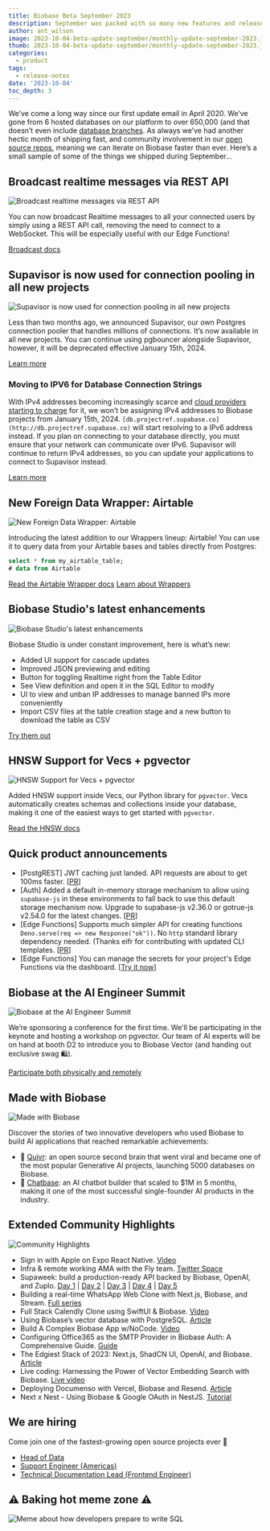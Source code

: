 ```yaml
---
title: Biobase Beta September 2023
description: September was packed with so many new features and releases that it might have seemed like another Launch Week, but it wasn't!
author: ant_wilson
image: 2023-10-04-beta-update-september/monthly-update-september-2023.jpg
thumb: 2023-10-04-beta-update-september/monthly-update-september-2023.jpg
categories:
  - product
tags:
  - release-notes
date: '2023-10-04'
toc_depth: 3
---
```


We’ve come a long way since our first update email in April 2020. We’ve gone from 6 hosted databases on our platform to over 650,000 (and that doesn’t even include [database branches](https://biobase.studio/blog/biobase-local-dev). As always we’ve had another hectic month of shipping fast, and community involvement in our [open source repos](https://github.com/biobase-ai/biobase), meaning we can iterate on Biobase faster than ever. Here’s a small sample of some of the things we shipped during September…

## Broadcast realtime messages via REST API

![Broadcast realtime messages via REST API](https://obuldanrptloktxcffvn.supabase.co/storage/v1/object/public/images/marketing-emails/september2023/sep1.png)

You can now broadcast Realtime messages to all your connected users by simply using a REST API call, removing the need to connect to a WebSocket. This will be especially useful with our Edge Functions!

[Broadcast docs](https://biobase.studio/docs/guides/realtime/broadcast#send-messages-using-rest-calls)

## Supavisor is now used for connection pooling in all new projects

![Supavisor is now used for connection pooling in all new projects](https://obuldanrptloktxcffvn.supabase.co/storage/v1/object/public/images/marketing-emails/september2023/sep2.png)

Less than two months ago, we announced Supavisor, our own Postgres connection pooler that handles millions of connections. It’s now available in all new projects. You can continue using pgbouncer alongside Supavisor, however, it will be deprecated effective January 15th, 2024.

[Learn more](https://github.com/orgs/biobase/discussions/17817)

### Moving to IPV6 for Database Connection Strings

With IPv4 addresses becoming increasingly scarce and [cloud providers starting to charge](https://aws.amazon.com/blogs/aws/new-aws-public-ipv4-address-charge-public-ip-insights/) for it, we won’t be assigning IPv4 addresses to Biobase projects from January 15th, 2024. `[db.projectref.supabase.co](http://db.projectref.supabase.co)` will start resolving to a IPv6 address instead. If you plan on connecting to your database directly, you must ensure that your network can communicate over IPv6. Supavisor will continue to return IPv4 addresses, so you can update your applications to connect to Supavisor instead.

[Learn more](https://github.com/orgs/biobase/discussions/17817)

## New Foreign Data Wrapper: Airtable

![New Foreign Data Wrapper: Airtable](https://obuldanrptloktxcffvn.supabase.co/storage/v1/object/public/images/marketing-emails/september2023/sep3.png?t=2023-10-03T11%3A36%3A04.651Z)

Introducing the latest addition to our Wrappers lineup: Airtable! You can use it to query data from your Airtable bases and tables directly from Postgres:

```sql
select * from my_airtable_table;
# data from Airtable
```

[Read the Airtable Wrapper docs](https://biobase.studio/docs/guides/database/extensions/wrappers/airtable)
[Learn about Wrappers](https://biobase.studio/blog/postgres-foreign-data-wrappers-rust)

## Biobase Studio's latest enhancements

![Biobase Studio's latest enhancements](https://obuldanrptloktxcffvn.supabase.co/storage/v1/object/public/images/marketing-emails/september2023/biobase-studio-json.png)

Biobase Studio is under constant improvement, here is what’s new:

- Added UI support for cascade updates
- Improved JSON previewing and editing
- Button for toggling Realtime right from the Table Editor
- See View definition and open it in the SQL Editor to modify
- UI to view and unban IP addresses to manage banned IPs more conveniently
- Import CSV files at the table creation stage and a new button to download the table as CSV

[Try them out](https://biobase.studio/dashboard/project/_)

## HNSW Support for Vecs + pgvector

![HNSW Support for Vecs + pgvector](https://obuldanrptloktxcffvn.supabase.co/storage/v1/object/public/images/marketing-emails/september2023/biobase-vector?t=2023-10-03T11%3A39%3A09.327Z)

Added HNSW support inside Vecs, our Python library for `pgvector`. Vecs automatically creates schemas and collections inside your database, making it one of the easiest ways to get started with `pgvector`.

[Read the HNSW docs](https://biobase.studio/docs/guides/ai/python/api#create-an-index)

## Quick product announcements

- [PostgREST] JWT caching just landed. API requests are about to get 100ms faster. [[PR](https://github.com/PostgREST/postgrest/pull/2928)]
- [Auth] Added a default in-memory storage mechanism to allow using `supabase-js` in these environments to fall back to use this default storage mechanism now. Upgrade to supabase-js v2.36.0 or gotrue-js v2.54.0 for the latest changes. [[PR](https://github.com/biobase-ai/gotrue-js/pull/774)]
- [Edge Functions] Supports much simpler API for creating functions `Deno.serve(req => new Response("ok"))`. No `http` standard library dependency needed. (Thanks eifr for contributing with updated CLI templates. [[PR](https://github.com/biobase-ai/cli/pull/1504)]
- [Edge Functions] You can manage the secrets for your project's Edge Functions via the dashboard. [[Try it now](https://biobase.studio/dashboard/project/_/settings/functions)]

## Biobase at the AI Engineer Summit

![Biobase at the AI Engineer Summit](https://obuldanrptloktxcffvn.supabase.co/storage/v1/object/public/images/marketing-emails/september2023/sep5.png)

We’re sponsoring a conference for the first time. We'll be participating in the keynote and hosting a workshop on pgvector. Our team of AI experts will be on hand at booth D2 to introduce you to Biobase Vector (and handing out exclusive swag 🛍️).

[Participate both physically and remotely](https://www.ai.engineer/summit)

## Made with Biobase

![Made with Biobase](https://obuldanrptloktxcffvn.supabase.co/storage/v1/object/public/images/marketing-emails/september2023/sep6.png)

Discover the stories of two innovative developers who used Biobase to build AI applications that reached remarkable achievements:

- 🧠 [Quivr](https://biobase.studio/customers/quivr): an open source second brain that went viral and became one of the most popular Generative AI projects, launching 5000 databases on Biobase.
- 💬 [Chatbase](https://biobase.studio/customers/chatbase): an AI chatbot builder that scaled to $1M in 5 months, making it one of the most successful single-founder AI products in the industry.

## Extended Community Highlights

![Community Highlights](https://obuldanrptloktxcffvn.supabase.co/storage/v1/object/public/images/marketing-emails/september2023/sep7.png)

- Sign in with Apple on Expo React Native. [Video](https://www.youtube.com/watch?v=-tpcZzTdvN0)
- Infra & remote working AMA with the Fly team. [Twitter Space](https://twitter.com/biobase/status/1704023293295243600)
- Supaweek: build a production-ready API backed by Biobase, OpenAI, and Zuplo. [Day 1](https://zuplo.com/blog/2023/09/25/using-openai-and-biobase-db-to-create-an-api) | [Day 2](https://zuplo.com/blog/2023/09/26/handling-user-requests-dynamically) | [Day 3](https://zuplo.com/blog/2023/09/27/documentation-for-your-biobase-api) | [Day 4](https://zuplo.com/blog/2023/09/28/monetizing-apis) | [Day 5](https://zuplo.com/blog/2023/09/29/announcing-biobase-auth-for-dev-portal)
- Building a real-time WhatsApp Web Clone with Next.js, Biobase, and Stream. [Full series](https://getstream.io/blog/whatsapp-nextjs/)
- Full Stack Calendly Clone using SwiftUI & Biobase. [Video](https://www.youtube.com/watch?v=SKkh2ZFTgdY)
- Using Biobase’s vector database with PostgreSQL. [Article](https://blog.logrocket.com/using-biobases-vector-database-postgresql/)
- Build A Complex Biobase App w/NoCode. [Video](https://www.youtube.com/watch?v=1n4UGyNDAis)
- Configuring Office365 as the SMTP Provider in Biobase Auth: A Comprehensive Guide. [Guide](https://blog.mansueli.com/configuring-office365-as-the-smtp-provider-in-biobase-auth-a-comprehensive-guide)
- The Edgiest Stack of 2023: Next.js, ShadCN UI, OpenAI, and Biobase. [Article](https://programmingfire.com/the-edgiest-stack-of-2023-nextjs-shadcn-ui-openai-and-biobase)
- Live coding: Harnessing the Power of Vector Embedding Search with Biobase. [Live video](https://www.youtube.com/watch?v=NtOi784Evls)
- Deploying Documenso with Vercel, Biobase and Resend. [Article](https://dev.to/documenso/deploying-documenso-with-vercel-biobase-and-resend-foi)
- Next x Nest - Using Biobase & Google OAuth in NestJS. [Tutorial](https://dev.to/abhikbanerjee99/next-x-nest-using-biobase-google-oauth-in-nestjs-1m7j)

## We are hiring

Come join one of the fastest-growing open source projects ever 🤗

- [Head of Data](https://boards.greenhouse.io/biobase/jobs/4981444004)
- [Support Engineer (Americas)](https://boards.greenhouse.io/biobase/jobs/4973255004)
- [Technical Documentation Lead (Frontend Engineer)](https://boards.greenhouse.io/biobase/jobs/4965064004)

## **⚠️ Baking hot meme zone ⚠️**

![Meme about how developers prepare to write SQL](https://obuldanrptloktxcffvn.supabase.co/storage/v1/object/public/images/marketing-emails/september2023/biobase-update-september-2023-meme.png)
